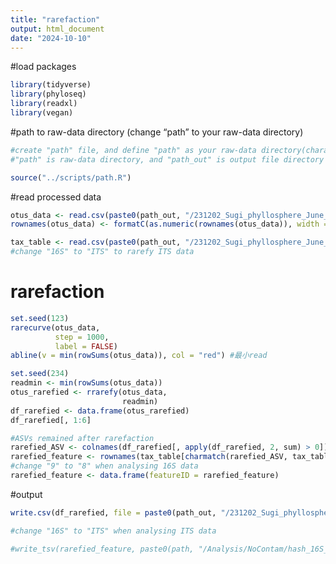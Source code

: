 ```yaml
---
title: "rarefaction"
output: html_document
date: "2024-10-10"
---
```


#load packages

```r
library(tidyverse)
library(phyloseq)
library(readxl)
library(vegan)
```

#path to raw-data directory (change "path" to your raw-data directory)

```r
#create "path" file, and define "path" as your raw-data directory(character vector) in the file
#"path" is raw-data directory, and "path_out" is output file directory

source("../scripts/path.R")
```

#read processed data

```r
otus_data <- read.csv(paste0(path_out, "/231202_Sugi_phyllosphere_June_16S/processed_data/otus_data_16S.csv"), row.names = 1)
rownames(otus_data) <- formatC(as.numeric(rownames(otus_data)), width = 4, flag = "0") #add 0 to rownames

tax_table <- read.csv(paste0(path_out, "/231202_Sugi_phyllosphere_June_16S/processed_data/tax_table_16S.csv"), row.names = 1)
#change "16S" to "ITS" to rarefy ITS data
```

# rarefaction

```r
set.seed(123)
rarecurve(otus_data, 
          step = 1000, 
          label = FALSE)
abline(v = min(rowSums(otus_data)), col = "red") #最小read
```

```r
set.seed(234)
readmin <- min(rowSums(otus_data))
otus_rarefied <- rrarefy(otus_data, 
                         readmin)
df_rarefied <- data.frame(otus_rarefied)
df_rarefied[, 1:6]
```

```r
#ASVs remained after rarefaction
rarefied_ASV <- colnames(df_rarefied[, apply(df_rarefied, 2, sum) > 0])
rarefied_feature <- rownames(tax_table[charmatch(rarefied_ASV, tax_table[, 8]), ])
#change "9" to "8" when analysing 16S data
rarefied_feature <- data.frame(featureID = rarefied_feature)
```

#output

```r
write.csv(df_rarefied, file = paste0(path_out, "/231202_Sugi_phyllosphere_June_16S/processed_data/df_rarefied_16S.csv"))

#change "16S" to "ITS" when analysing ITS data

#write_tsv(rarefied_feature, paste0(path, "/Analysis/NoContam/hash_16S_rarefied.tsv"))
```

